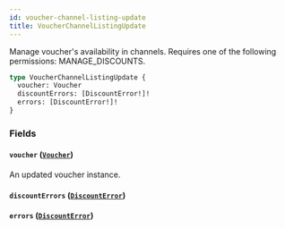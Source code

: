 ```yaml
---
id: voucher-channel-listing-update
title: VoucherChannelListingUpdate
---
```



Manage voucher's availability in channels. Requires one of the following permissions: MANAGE_DISCOUNTS.

```graphql
type VoucherChannelListingUpdate {
  voucher: Voucher
  discountErrors: [DiscountError!]!
  errors: [DiscountError!]!
}
```


### Fields

#### `voucher` ([`Voucher`](../../../developer/api-reference/objects/voucher))

An updated voucher instance.


#### `discountErrors` ([`DiscountError`](../../../developer/api-reference/objects/discount-error))




#### `errors` ([`DiscountError`](../../../developer/api-reference/objects/discount-error))






